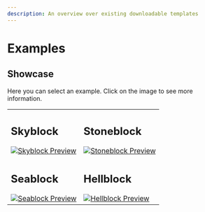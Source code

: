```yaml
---
description: An overview over existing downloadable templates
---
```


# Examples

## Showcase

Here you can select an example. Click on the image to see more information.

<table>
  <tr>
    <td class="no-border">
      <p><h2>Skyblock</h2></p>
      <a href="skyblock">
        <img src="/img/projects/skyblock-builder/examples/skyblock/start_template.png" alt="Skyblock Preview" class="zoom" />
      </a>
    </td>
    <td class="no-border">
      <p><h2>Stoneblock</h2></p>
      <a href="stoneblock">
        <img src="/img/projects/skyblock-builder/examples/stoneblock/start_template.png" alt="Stoneblock Preview" class="zoom" />
      </a>
    </td>
  </tr>
  <tr class="no-border">
    <td class="no-border">
      <p><h2>Seablock</h2></p>
      <a href="seablock">
        <img src="/img/projects/skyblock-builder/examples/seablock/start_template.png" alt="Seablock Preview" class="zoom" />
      </a>
    </td>
    <td class="no-border">
      <p><h2>Hellblock</h2></p>
      <a href="hellblock">
        <img src="/img/projects/skyblock-builder/examples/hellblock/start_template.png" alt="Hellblock Preview" class="zoom" />
      </a>
    </td>
  </tr>
</table>